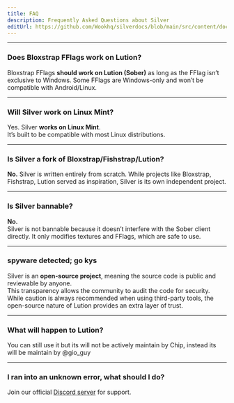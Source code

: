 ```yaml
---
title: FAQ
description: Frequently Asked Questions about Silver
editUrl: https://github.com/Wookhq/silverdocs/blob/main/src/content/docs/lution/faq.mdx
---
```


***

### Does Bloxstrap FFlags work on Lution?
Bloxstrap FFlags **should work on Lution (Sober)** as long as the FFlag isn’t exclusive to Windows. Some FFlags are Windows-only and won’t be compatible with Android/Linux.

***

### Will Silver work on Linux Mint?
Yes. Silver **works on Linux Mint**.  
It’s built to be compatible with most Linux distributions.

***

### Is Silver a fork of Bloxstrap/Fishstrap/Lution?
**No.** Silver is written entirely from scratch. While projects like Bloxstrap, Fishstrap, Lution served as inspiration, Silver is its own independent project.

***

### Is Silver bannable?
**No.**  
Silver is not bannable because it doesn’t interfere with the Sober client directly. It only modifies textures and FFlags, which are safe to use.

***

### spyware detected; go kys
Silver is an **open-source project**, meaning the source code is public and reviewable by anyone.  
This transparency allows the community to audit the code for security. While caution is always recommended when using third-party tools, the open-source nature of Lution provides an extra layer of trust.  

***

### What will happen to Lution?
You can still use it but its will not be actively maintain by Chip, instead its will be maintain by @gio_guy


***

### I ran into an unknown error, what should I do?

Join our official [Discord server](https://discord.com/invite/BXT7FYjTBa) for support.



<Analytics />
